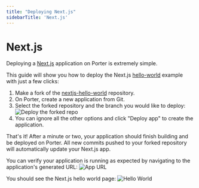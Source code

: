 ```yaml
---
title: "Deploying Next.js"
sidebarTitle: 'Next.js'
---
```


# Next.js

Deploying a [Next.js](https://nextjs.org/) application on Porter is extremely simple.

This guide will show you how to deploy the Next.js [hello-world](https://github.com/vercel/next.js/tree/canary/examples/hello-world) example with just a few clicks:

1. Make a fork of the [nextjs-hello-world](https://github.com/porter-dev/nextjs-hello-world) repository.
2. On Porter, create a new application from Git.
3. Select the forked repository and the branch you would like to deploy:
![Deploy the forked repo](/images/nextjs/deploy-app.png)
4. You can ignore all the other options and click "Deploy app" to create the application.

That's it! After a minute or two, your application should finish building and be deployed on Porter. All new commits pushed to your forked repository will automatically update your Next.js app.

You can verify your application is running as expected by navigating to the application's generated URL:
![App URL](/images/nextjs/app-url.png)

You should see the Next.js hello world page:
![Hello World](/images/nextjs/hello-world.png)